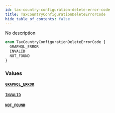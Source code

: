 ```yaml
---
id: tax-country-configuration-delete-error-code
title: TaxCountryConfigurationDeleteErrorCode
hide_table_of_contents: false
---
```


No description

```graphql
enum TaxCountryConfigurationDeleteErrorCode {
  GRAPHQL_ERROR
  INVALID
  NOT_FOUND
}
```

### Values

#### [`GRAPHQL_ERROR`](#)

#### [`INVALID`](#)

#### [`NOT_FOUND`](#)

